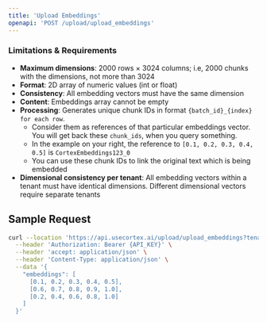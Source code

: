 ```yaml
---
title: 'Upload Embeddings'
openapi: 'POST /upload/upload_embeddings'
---
```


### Limitations & Requirements
- **Maximum dimensions**: 2000 rows × 3024 columns; i.e, 2000 chunks with the dimensions, not more than 3024
- **Format**: 2D array of numeric values (int or float)
- **Consistency**: All embedding vectors must have the same dimension
- **Content**: Embeddings array cannot be empty
- **Processing**: Generates unique chunk IDs in format `{batch_id}_{index} for each row`. 
  - Consider them as references of that particular embeddings vector. You will get back these `chunk_ids`, when you query something.
  - In the example on your right, the reference to `[0.1, 0.2, 0.3, 0.4, 0.5]` is `CortexEmbeddings123_0`
  - You can use these chunk IDs to link the original text which is being embedded
- **Dimensional consistency per tenant**: All embedding vectors within a tenant must have identical dimensions. Different dimensional vectors require separate tenants

## Sample Request

```bash
curl --location 'https://api.usecortex.ai/upload/upload_embeddings?tenant_id={TENANT_ID}&sub_tenant_id={SUB_TENANT_ID}' \
  --header 'Authorization: Bearer {API_KEY}' \
  --header 'accept: application/json' \
  --header 'Content-Type: application/json' \
  --data '{
    "embeddings": [
      [0.1, 0.2, 0.3, 0.4, 0.5],
      [0.6, 0.7, 0.8, 0.9, 1.0],
      [0.2, 0.4, 0.6, 0.8, 1.0]
    ]
  }'
```
